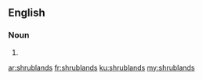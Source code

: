 ==English==

===Noun===
{{head|en|plural|head=[[shrub]][[land]]s}}

# {{plural of|shrubland|lang=en|nocat=1}}

[[ar:shrublands]]
[[fr:shrublands]]
[[ku:shrublands]]
[[my:shrublands]]